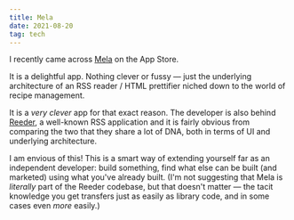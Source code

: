 ```yaml
---
title: Mela
date: 2021-08-20
tag: tech
---
```


I recently came across [Mela](https://apps.apple.com/us/app/mela-recipe-manager/id1548466041) on the App Store.

It is a delightful app. Nothing clever or fussy — just the underlying architecture of an RSS reader / HTML prettifier niched down to the world of recipe management.

It is a *very clever* app for that exact reason. The developer is also behind [Reeder](https://apps.apple.com/us/app/reeder-5/id1529445840), a well-known RSS application and it is fairly obvious from comparing the two that they share a lot of DNA, both in terms of UI and underlying architecture.

I am envious of this! This is a smart way of extending yourself far as an independent developer: build something, find what else can be built (and marketed) using what you've already built. (I'm not suggesting that Mela is *literally* part of the Reeder codebase, but that doesn't matter — the tacit knowledge you get transfers just as easily as library code, and in some cases even *more* easily.)
        